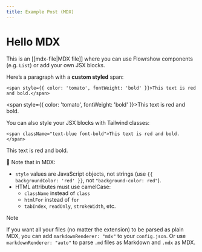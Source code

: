 ```yaml
---
title: Example Post (MDX)
---
```


# Hello MDX

This is an [[mdx-file|MDX file]] where you can use Flowrshow components (e.g. `List`) or add your own JSX blocks.

Here’s a paragraph with a **custom styled** span:

```
<span style={{ color: 'tomato', fontWeight: 'bold' }}>This text is red and bold.</span>
```

<span style={{ color: 'tomato', fontWeight: 'bold' }}>This text is red and bold.</span>

You can also style your JSX blocks with Tailwind classes:

```
<span className="text-blue font-bold">This text is red and bold.</span>
```

<span className="text-blue font-bold">This text is red and bold.</span>

🧠 Note that in MDX:
- `style` values are JavaScript objects, not strings (use `{{ backgroundColor: 'red' }}`, not `"background-color: red"`).
- HTML attributes must use camelCase:
  - `className` instead of `class`
  - `htmlFor` instead of `for`
  - `tabIndex`, `readOnly`, `strokeWidth`, etc.

> [!note]
> If you want all your files (no matter the extension) to be parsed as plain MDX, you can add `markdownRenderer: "mdx"` to your `config.json`. Or use `markdownRenderer: "auto"` to parse `.md` files as Markdown and `.mdx` as MDX.
